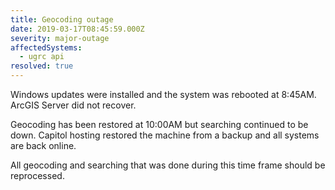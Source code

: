 ```yaml
---
title: Geocoding outage
date: 2019-03-17T08:45:59.000Z
severity: major-outage
affectedSystems:
  - ugrc api
resolved: true
---
```



Windows updates were installed and the system was rebooted at 8:45AM. ArcGIS Server did not recover.

<Update date="2019-03-17T11:41:00.000Z">
  Geocoding has been restored at 10:00AM but searching continued to be down.
</Update>

<Update date="2019-03-17T15:18:00.000Z">
  Capitol hosting restored the machine from a backup and all systems are back online.
</Update>

All geocoding and searching that was done during this time frame should be reprocessed.
